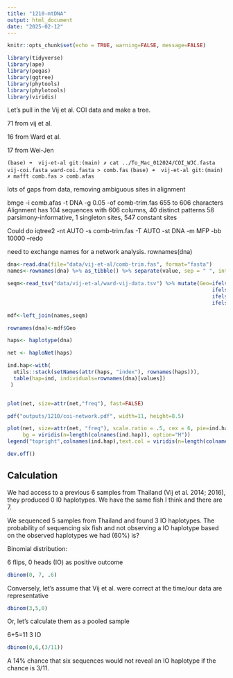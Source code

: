 ```yaml
---
title: "1210-mtDNA"
output: html_document
date: "2025-02-12"
---
```


```r
knitr::opts_chunk$set(echo = TRUE, warning=FALSE, message=FALSE)
```

```r
library(tidyverse)
library(ape)
library(pegas)
library(ggtree)
library(phytools)
library(phylotools)
library(viridis)
```



Let's pull in the Vij et al. COI data and make a tree.

71 from vij et al.

16 from Ward et al.

17 from Wei-Jen

`(base) ➜  vij-et-al git:(main) ✗ cat ../To_Mac_012024/COI_WJC.fasta vij-coi.fasta ward-coi.fasta > comb.fas`
`(base) ➜  vij-et-al git:(main) ✗ mafft comb.fas > comb.afas`

lots of gaps from data, removing ambiguous sites in alignment

bmge -i comb.afas -t DNA -g 0.05 -of comb-trim.fas
655 to 606 characters
Alignment has 104 sequences with 606 columns, 40 distinct patterns
58 parsimony-informative, 1 singleton sites, 547 constant sites

Could do
iqtree2 -nt AUTO -s comb-trim.fas -T AUTO -st DNA -m MFP -bb 10000 --redo 

need to exchange names for a network analysis.
rownames(dna)

```r
dna<-read.dna(file="data/vij-et-al/comb-trim.fas", format="fasta")
names<-rownames(dna) %>% as_tibble() %>% separate(value, sep = " ", into = c("Accession"))

seqm<-read_tsv("data/vij-et-al/ward-vij-data.tsv") %>% mutate(Geo=ifelse(Location=="Thailand","Thailand",
                                                                  ifelse(Location=="Taiwan","Taiwan",
                                                                  ifelse(Location %in% c("Indian West Coast","Indian East Coast","Bangladesh","Myanmar","Andaman and Nicobar Islands"),"Indian Ocean",
                                                                  ifelse(Location=="French Polynesia","French Polynesia","Other Location")))))

mdf<-left_join(names,seqm)

rownames(dna)<-mdf$Geo
```


```r

haps<- haplotype(dna)

net <- haploNet(haps)

ind.hap<-with(
  utils::stack(setNames(attr(haps, "index"), rownames(haps))),
  table(hap=ind, individuals=rownames(dna)[values])
 )


plot(net, size=attr(net,"freq"), fast=FALSE)
```


```r
pdf("outputs/1210/coi-network.pdf", width=11, height=8.5)

plot(net, size=attr(net, "freq"), scale.ratio = .5, cex = 6, pie=ind.hap, labels = FALSE,
     bg = viridis(n=length(colnames(ind.hap)), option="H"))
legend("topright",colnames(ind.hap),text.col = viridis(n=length(colnames(ind.hap)), option="H"))

dev.off()
```


## Calculation

We had access to a previous 6 samples from Thailand (Vij et al. 2014; 2016), they produced 0 I0 haplotypes. We have the same fish I think and there are 7.

We sequenced 5 samples from Thailand and found 3 IO haplotypes. The probability of sequencing six fish and not observing a IO haplotype based on the observed haplotypes we had (60%) is?

Binomial distribution:

6 flips, 0 heads (IO) as positive outcome

```r
dbinom(0, 7, .6)

```

Conversely, let's assume that Vij et al. were correct at the time/our data are representative

```r
dbinom(3,5,0)
```


Or, let's calculate them as a pooled sample

6+5=11
3 IO 

```r
dbinom(0,6,(3/11))
```

A 14% chance that six sequences would not reveal an IO haplotype if the chance is 3/11.
